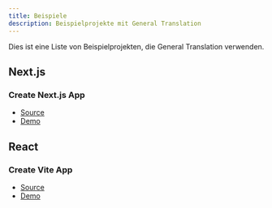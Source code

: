 ```yaml
---
title: Beispiele
description: Beispielprojekte mit General Translation
---
```


Dies ist eine Liste von Beispielprojekten, die General Translation verwenden.

## Next.js

### Create Next.js App
- [Source](https://github.com/General-Translation/gt-libraries/tree/main/examples/next-create-app)
- [Demo](https://next-create-app-eight.vercel.app/)


## React

### Create Vite App
- [Source](https://github.com/General-Translation/gt-libraries/tree/main/examples/vite-create-app)
- [Demo](https://example-vite-create-app.vercel.app/)